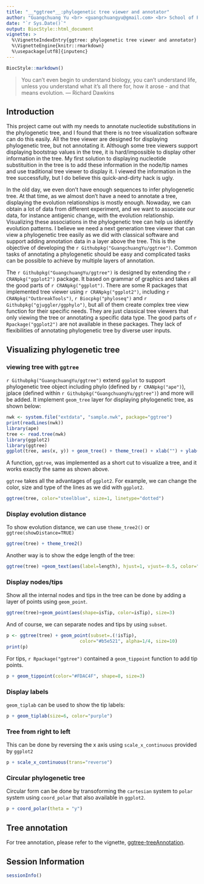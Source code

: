```yaml
---
title: "__*ggtree*__:phylogenetic tree viewer and annotator"
author: "Guangchuang Yu <br> <guangchuangyu@gmail.com> <br> School of Public Health <br> The University of Hong Kong"
date: "`r Sys.Date()`"
output: BiocStyle::html_document
vignette: >
  %\VignetteIndexEntry{ggtree: phylogenetic tree viewer and annotator}
  %\VignetteEngine{knitr::rmarkdown}
  %\usepackage[utf8]{inputenc}
---
```


```r
BiocStyle::markdown()
```


> You can't even begin to understand biology, you can't understand life, unless you understand what it's all there for, how it arose - and that means evolution.
> --- Richard Dawkins


## Introduction
This project came out with my needs to annotate nucleotide substitutions in the phylogenetic tree, and I found that there is no tree visualization software can do this easily. All the tree viewer are designed for displaying phylogenetic tree, but not annotating it. Although some tree viewers support displaying bootstrap values in the tree, it is hard/impossible to display other information in the tree. My first solution to displaying nucleotide substituition in the tree is to add these information in the node/tip names and use traditional tree viewer to display it. I viewed the information in the tree successfully, but I do believe this quick-and-dirty hack is ugly.

In the old day, we even don't have enough sequences to infer phylogenetic tree. At that time, as we almost don't have a need to annotate a tree, displaying the evolution relationships is mostly enough. Nowaday, we can obtain a lot of data from different experiment, and we want to associate our data, for instance antigenic change, with the evolution relationship. Visualizing these associations in the phylogenetic tree can help us identify evolution patterns. I believe we need a next generation tree viewer that can view a phylogenetic tree easily as we did with classical software and support adding annotation data in a layer above the tree. This is the objective of developing the `r Githubpkg("GuangchuangYu/ggtree")`. Common tasks of annotating a phylogenetic should be easy and complicated tasks can be possible to achieve by multiple layers of annotation.

The `r Githubpkg("GuangchuangYu/ggtree")` is designed by extending the `r CRANpkg("ggplot2")` package. It based on grammar of graphics and takes all the good parts of `r CRANpkg("ggplot")`. There are some R packages that implemented tree viewer using `r CRANpkg("ggplot2")`, including `r CRANpkg("OutbreakTools")`, `r Biocpkg("phyloseq")` and `r Githubpkg("gjuggler/ggphylo")`, but all of them create complex tree view function for their specific needs. They are just classical tree viewers that only viewing the tree or annotating a specific data type. The good parts of `r Rpackage("ggplot2")` are not available in these packages. They lack of flexibilities of annotating phylogenetic tree by diverse user inputs. 

## Visualizing phylogenetic tree
### viewing tree with `ggtree`
`r Githubpkg("GuangchuangYu/ggtree")` extend `ggplot` to support phylogenetic tree object including phylo (defined by `r CRANpkg("ape")`), jplace (defined within `r Githubpkg("GuangchuangYu/ggtree")`) and more will be added. It implement `geom_tree` layer for displaying phylogenetic tree, as shown below:
```r
nwk <- system.file("extdata", "sample.nwk", package="ggtree")
print(readLines(nwk))
library(ape)
tree <- read.tree(nwk)
library(ggplot2)
library(ggtree)
ggplot(tree, aes(x, y)) + geom_tree() + theme_tree() + xlab("") + ylab("")
```

A function, `ggtree`, was implemented as a short cut to visualize a tree, and it works exactly the same as shown above.

`ggtree` takes all the advantages of `ggplot2`. For example, we can change the color, size and type of the lines as we did with `ggplot2`.
```r
ggtree(tree, color="steelblue", size=1, linetype="dotted")
```

### Display evolution distance

To show evolution distance, we can use `theme_tree2()` or `ggtree(showDistance=TRUE)`

```r
ggtree(tree) + theme_tree2()
```

Another way is to show the edge length of the tree: 
```r
ggtree(tree) +geom_text(aes(label=length), hjust=1, vjust=-0.5, color="#F06C45")
```

### Display nodes/tips

Show all the internal nodes and tips in the tree can be done by adding a layer of points using `geom_point`.

```r
ggtree(tree)+geom_point(aes(shape=isTip, color=isTip), size=3)
```
 
And of course, we can separate nodes and tips by using `subset`.
```r
p <- ggtree(tree) + geom_point(subset=.(!isTip), 
     		       	       color="#b5e521", alpha=1/4, size=10)
print(p)
```

For tips, `r Rpackage("ggtree")` contained a `geom_tippoint` function to add tip points.
```r
p + geom_tippoint(color="#FDAC4F", shape=8, size=3)
```

### Display labels
`geom_tiplab` can be used to show the tip labels:
```r
p + geom_tiplab(size=6, color="purple")
```


### Tree from right to left
This can be done by reversing the x axis using `scale_x_continuous` provided by `ggplot2`
```r
p + scale_x_continuous(trans="reverse")
```

### Circular phylogenetic tree
Circular form can be done by transoforming the `cartesian` system to `polar` system using `coord_polar` that also available in `ggplot2`.
```r
p + coord_polar(theta = "y")
```


## Tree annotation
For tree annotation, please refer to the vignette, [ggtree-treeAnnotation](ggtree-treeAnnotation.html).


## Session Information
```r
sessionInfo()
```
